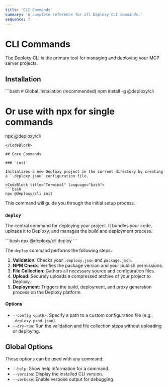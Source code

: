 ```yaml
---
title: 'CLI Commands'
summary: 'A complete reference for all Deploxy CLI commands.'
sequence: 7
---
```


# CLI Commands

The Deploxy CLI is the primary tool for managing and deploying your MCP server projects.

## Installation

<CodeBlock title="Terminal" language="bash">
```bash
# Global installation (recommended)
npm install -g @deploxy/cli

# Or use with npx for single commands
npx @deploxy/cli <command>
```
</CodeBlock>

## Core Commands

### `init`

Initializes a new Deploxy project in the current directory by creating a `.deploxy.json` configuration file.

<CodeBlock title="Terminal" language="bash">
```bash
npx @deploxy/cli init
```
</CodeBlock>

This command will guide you through the initial setup process.

### `deploy`

The central command for deploying your project. It bundles your code, uploads it to Deploxy, and manages the build and deployment process.

<CodeBlock title="Terminal" language="bash">
```bash
npx @deploxy/cli deploy
```
</CodeBlock>

The `deploy` command performs the following steps:
1.  **Validation**: Checks your `.deploxy.json` and `package.json`.
2.  **NPM Check**: Verifies the package version and your publish permissions.
3.  **File Collection**: Gathers all necessary source and configuration files.
4.  **Upload**: Securely uploads a compressed archive of your project to Deploxy.
5.  **Deployment**: Triggers the build, deployment, and proxy generation process on the Deploxy platform.

#### Options

-   `--config <path>`: Specify a path to a custom configuration file (e.g., `.deploxy.prod.json`).
-   `--dry-run`: Run the validation and file collection steps without uploading or deploying.

## Global Options

These options can be used with any command:

-   `--help`: Show help information for a command.
-   `--version`: Display the installed CLI version.
-   `--verbose`: Enable verbose output for debugging.
